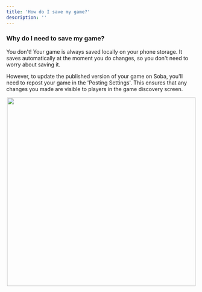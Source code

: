 ```yaml
---
title: 'How do I save my game?'
description: ''
---
```


### Why do I need to save my game?

You don't! Your game is always saved locally on your phone storage. It saves automatically at the moment you do changes, so you don't need to worry about saving it.

However, to update the published version of your game on Soba, you'll need to repost your game in the 'Posting Settings'. This ensures that any changes you made are visible to players in the game discovery screen.

<p align="center">
  <img width="500" noZoom src="https://i.imgur.com/PA4bwRL.png" />
</p>
